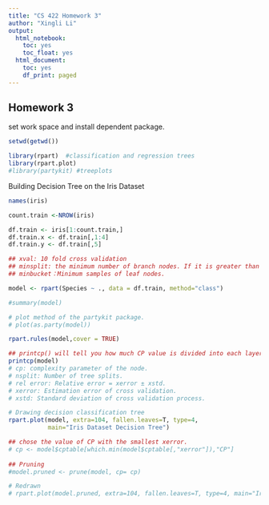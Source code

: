 ```yaml
---
title: "CS 422 Homework 3"
author: "Xingli Li"
output:
  html_notebook:
    toc: yes
    toc_float: yes
  html_document:
    toc: yes
    df_print: paged
---
```


## Homework 3

set work space and install dependent package.

```r

setwd(getwd())

library(rpart)  #classification and regression trees
library(rpart.plot)
#library(partykit) #treeplots
```

Building Decision Tree on the Iris Dataset

```r

names(iris)

count.train <-NROW(iris)

df.train <- iris[1:count.train,]
df.train.x <- df.train[,1:4]
df.train.y <- df.train[,5]
```

```r

## xval: 10 fold cross validation
## minsplit: the minimum number of branch nodes. If it is greater than or equal to 20, the node will continue to divide, otherwise it will stop.
## minbucket：Minimum samples of leaf nodes. 

model <- rpart(Species ~ ., data = df.train, method="class")

#summary(model)

# plot method of the partykit package.
# plot(as.party(model))

rpart.rules(model,cover = TRUE)

## printcp() will tell you how much CP value is divided into each layer and what the average relative error is.
printcp(model)
# cp: complexity parameter of the node.
# nsplit: Number of tree splits.
# rel error: Relative error = xerror ± xstd.
# xerror: Estimation error of cross validation.
# xstd: Standard deviation of cross validation process.
```

```r
# Drawing decision classification tree
rpart.plot(model, extra=104, fallen.leaves=T, type=4,
           main="Iris Dataset Decision Tree") 

## chose the value of CP with the smallest xerror.
# cp <- model$cptable[which.min(model$cptable[,"xerror"]),"CP"]
                    
## Pruning
#model.pruned <- prune(model, cp= cp)  

# Redrawn
# rpart.plot(model.pruned, extra=104, fallen.leaves=T, type=4, main="Iris Dataset Decision Tree")
```
